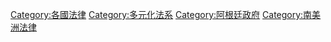 {{Cat main|阿根廷法律}}
{{Commons category|Law of Argentina}}
{{portal|阿根廷|法律}}

[[Category:各國法律|Category:各國法律]]
[[Category:多元化法系|Category:多元化法系]]
[[Category:阿根廷政府|Category:阿根廷政府]]
[[Category:南美洲法律|Category:南美洲法律]]